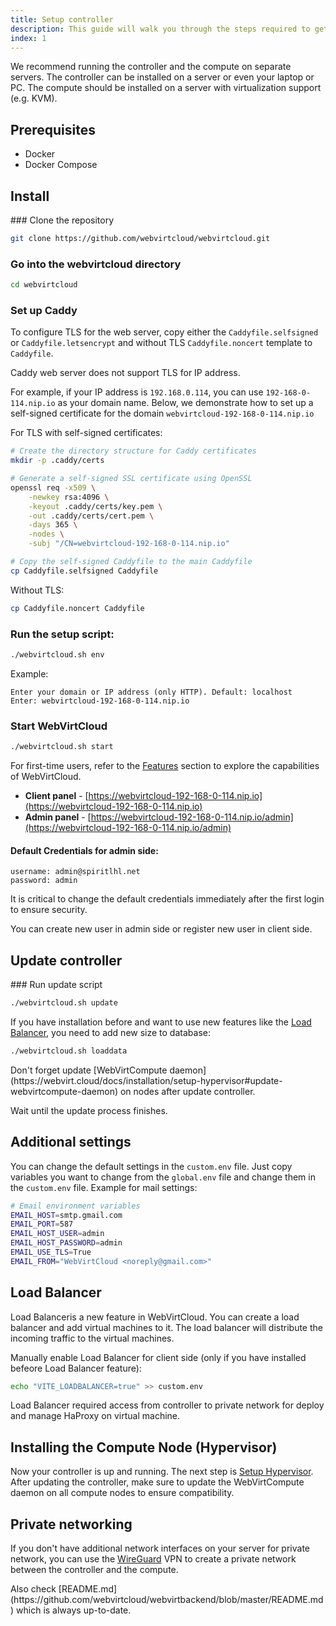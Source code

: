 ```yaml
---
title: Setup controller
description: This guide will walk you through the steps required to get your cloud platform up and running quickly. Whether you're a seasoned system administrator or a first-time user, this guide is designed to make the installation process as smooth as possible.
index: 1
---
```


<Note title="Recommended setup">
  We recommend running the controller and the compute on separate servers. The controller
  can be installed on a server or even your laptop or PC. The compute should be installed
  on a server with virtualization support (e.g. KVM).
</Note>

## Prerequisites

- Docker
- Docker Compose

## Install

<Steps>
### Clone the repository

```bash
git clone https://github.com/webvirtcloud/webvirtcloud.git
```

### Go into the webvirtcloud directory

```bash
cd webvirtcloud
```

### Set up Caddy

To configure TLS for the web server, copy either the `Caddyfile.selfsigned` or `Caddyfile.letsencrypt` and without TLS `Caddyfile.noncert` template to `Caddyfile`.

<Note title='Note'>
Caddy web server does not support TLS for IP address.
</Note>

For example, if your IP address is `192.168.0.114`, you can use `192-168-0-114.nip.io` as your domain name. Below, we demonstrate how to set up a self-signed certificate for the domain `webvirtcloud-192-168-0-114.nip.io`

For TLS with self-signed certificates:
```bash
# Create the directory structure for Caddy certificates
mkdir -p .caddy/certs

# Generate a self-signed SSL certificate using OpenSSL
openssl req -x509 \
    -newkey rsa:4096 \
    -keyout .caddy/certs/key.pem \
    -out .caddy/certs/cert.pem \
    -days 365 \
    -nodes \
    -subj "/CN=webvirtcloud-192-168-0-114.nip.io"

# Copy the self-signed Caddyfile to the main Caddyfile
cp Caddyfile.selfsigned Caddyfile
```

Without TLS:
```bash
cp Caddyfile.noncert Caddyfile
```

### Run the setup script:
```bash
./webvirtcloud.sh env
```

Example:
```
Enter your domain or IP address (only HTTP). Default: localhost
Enter: webvirtcloud-192-168-0-114.nip.io
```

### Start WebVirtCloud

```bash
./webvirtcloud.sh start
```
For first-time users, refer to the [Features](/docs/introduction#features) section to explore the capabilities of WebVirtCloud.

- **Client panel** - [https://webvirtcloud-192-168-0-114.nip.io](https://webvirtcloud-192-168-0-114.nip.io)
- **Admin panel** - [https://webvirtcloud-192-168-0-114.nip.io/admin](https://webvirtcloud-192-168-0-114.nip.io/admin)

#### Default Credentials for admin side:
```
username: admin@spiritlhl.net
password: admin
```
<Note title="Warning">
It is critical to change the default credentials immediately after the first login to ensure security.
</Note>

You can create new user in admin side or register new user in client side.
</Steps>

## Update controller

<Steps>
### Run update script

```bash
./webvirtcloud.sh update
```
If you have installation before and want to use new features like the [Load Balancer](https://webvirt.cloud/blog/new-feature-load-balancer), you need to add new size to database:
```bash
./webvirtcloud.sh loaddata
```

<Note title="Warning">
  Don't forget update [WebVirtCompute daemon](https://webvirt.cloud/docs/installation/setup-hypervisor#update-webvirtcompute-daemon) on nodes after update controller.
</Note>

Wait until the update process finishes.

</Steps>

## Additional settings

You can change the default settings in the `custom.env` file. Just copy variables you want to change from the `global.env` file and change them in the `custom.env` file. Example for mail settings:

```bash
# Email environment variables
EMAIL_HOST=smtp.gmail.com
EMAIL_PORT=587
EMAIL_HOST_USER=admin
EMAIL_HOST_PASSWORD=admin
EMAIL_USE_TLS=True
EMAIL_FROM="WebVirtCloud <noreply@gmail.com>"
```

## Load Balancer

Load Balanceris a new feature in WebVirtCloud. You can create a load balancer and add virtual machines to it. The load balancer will distribute the incoming traffic to the virtual machines.

Manually enable Load Balancer for client side (only if you have installed befeore Load Balancer feature):
```bash
echo "VITE_LOADBALANCER=true" >> custom.env
```
<Note title="Important">
Load Balancer required access from controller to private network for deploy and manage HaProxy on virtual machine.
</Note>

## Installing the Compute Node (Hypervisor)
Now your controller is up and running. The next step is [Setup Hypervisor](/docs/installation/setup-hypervisor).
<Note title="Warning">
After updating the controller, make sure to update the WebVirtCompute daemon on all compute nodes to ensure compatibility.
</Note>

## Private networking
If you don't have additional network interfaces on your server for private network, you can use the [WireGuard](https://www.wireguard.com/) VPN to create a private network between the controller and the compute.

<Note title="Important">
  Also check [README.md](https://github.com/webvirtcloud/webvirtbackend/blob/master/README.md) which is always up-to-date.
</Note>
